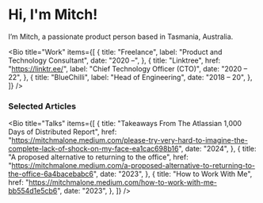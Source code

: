 # Hi, I'm Mitch!

I’m Mitch, a passionate product person based in Tasmania, Australia.

<Bio
  title="Work"
  items={[
    {
      title: "Freelance",
      label: "Product and Technology Consultant",
      date: "2020 –",
    },
    {
      title: "Linktree",
      href: "https://linktr.ee/",
      label: "Chief Technology Officer (CTO)",
      date: "2020 – 22",
    },
    {
      title: "BlueChilli",
      label: "Head of Engineering",
      date: "2018 – 20",
    },
  ]}
/>

### Selected Articles

<Bio
  title="Talks"
  items={[
    {
      title: "Takeaways From The Atlassian 1,000 Days of Distributed Report",
      href: "https://mitchmalone.medium.com/please-try-very-hard-to-imagine-the-complete-lack-of-shock-on-my-face-ea1cac698b16",
      date: "2024",
    },
    {
      title: "A proposed alternative to returning to the office",
      href: "https://mitchmalone.medium.com/a-proposed-alternative-to-returning-to-the-office-6a4bacebabc6",
      date: "2023",
    },
    {
      title: "How to Work With Me",
      href: "https://mitchmalone.medium.com/how-to-work-with-me-bb554d1e5cb6",
      date: "2023",
    },
  ]}
/>

